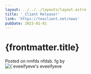 ```yaml
---
layout: ../../../layouts/layout.astro
title: '_Client Release!'
link: 'https://teaclient.net/news'
pubDate: 2023-01-01
---
```


# {frontmatter.title}

<div class="flex items-center space-x-2 p-4">
  Posted on nmfds nfdsb. fg by
  <div class="flex items-center">
    <img
      class="w-8 h-8 rounded-full"
      src={`https://github.com/eveeifyeve.png`}
      alt={`eveeifyeve's GitHub Profile Picture`}
    />
    eveeifyeve
  </div>
</div>
